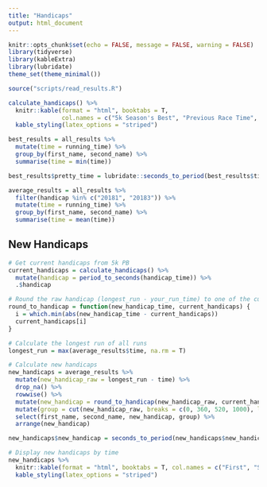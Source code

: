 ```yaml
---
title: "Handicaps"
output: html_document
---
```


```r
knitr::opts_chunk$set(echo = FALSE, message = FALSE, warning = FALSE)
library(tidyverse)
library(kableExtra)
library(lubridate)
theme_set(theme_minimal())
```

```r
source("scripts/read_results.R")
```

```r
calculate_handicaps() %>%
  knitr::kable(format = "html", booktabs = T, 
               col.names = c("5k Season's Best", "Previous Race Time", "Your Handicap Time")) %>% 
  kable_styling(latex_options = "striped")
```

```r
best_results = all_results %>%
  mutate(time = running_time) %>%
  group_by(first_name, second_name) %>%
  summarise(time = min(time))

best_results$pretty_time = lubridate::seconds_to_period(best_results$time)
```

```r
average_results = all_results %>%
  filter(handicap %in% c("20181", "20183")) %>%
  mutate(time = running_time) %>%
  group_by(first_name, second_name) %>%
  summarise(time = mean(time))
```

## New Handicaps

```r
# Get current handicaps from 5k PB
current_handicaps = calculate_handicaps() %>%
  mutate(handicap = period_to_seconds(handicap_time)) %>% 
  .$handicap

# Round the raw handicap (longest_run - your_run_time) to one of the current handicaps
round_to_handicap = function(new_handicap_time, current_handicaps) {
  i = which.min(abs(new_handicap_time - current_handicaps))
  current_handicaps[i]
}

# Calculate the longest run of all runs
longest_run = max(average_results$time, na.rm = T)

# Calculate new handicaps
new_handicaps = average_results %>%
  mutate(new_handicap_raw = longest_run - time) %>%
  drop_na() %>%
  rowwise() %>%
  mutate(new_handicap = round_to_handicap(new_handicap_raw, current_handicaps)) %>%
  mutate(group = cut(new_handicap_raw, breaks = c(0, 360, 520, 1000), labels = 1:3, include.lowest = T)) %>%
  select(first_name, second_name, new_handicap, group) %>%
  arrange(new_handicap)

new_handicaps$new_handicap = seconds_to_period(new_handicaps$new_handicap)
```

```r
# Display new handicaps by time
new_handicaps %>%
  knitr::kable(format = "html", booktabs = T, col.names = c("First", "Second", "Handicap", "group")) %>% 
  kable_styling(latex_options = "striped")
```